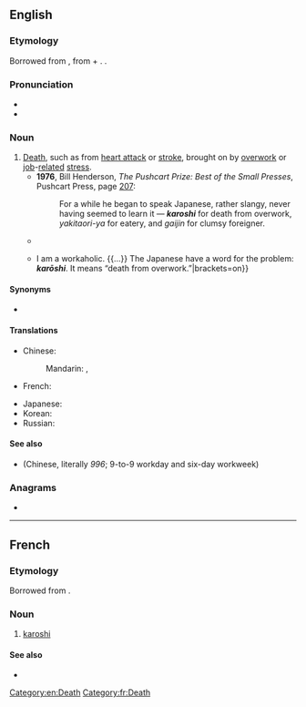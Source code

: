 ==English==
{{wikipedia}}

===Etymology===
Borrowed from {{bor|en|ja|過労死|tr=karōshi}}, from {{m|ja|過労|t=overwork|tr=karō}} + {{m|ja|死|t=death|tr=shi}}. {{doublet|en|guolaosi}}.

===Pronunciation===
* {{IPA|en|/kəˈɹəʊʃi/}}
* {{audio|en|LL-Q1860 (eng)-Vealhurl-karoshi.wav|Audio (UK)}}

===Noun===
{{en-noun|-}}

# [[death|Death]], such as from [[heart attack]] or [[stroke]], brought on by [[overwork]] or [[job]]-[[related]] [[stress]].
#* '''1976''', Bill Henderson, ''The Pushcart Prize: Best of the Small Presses'', Pushcart Press, page [http://books.google.com/books?q=began+to+speak+Japanese+karoshi&btnG=Search+Books 207]:
#*: For a while he began to speak Japanese, rather slangy, never having seemed to learn it — '''''karoshi''''' for death from overwork, ''yakitaori-ya'' for eatery, and ''gaijin'' for clumsy foreigner.
#* {{quote-book|en|year=2006|author=Ronald J. Burke|title=Research Companion to Working Time and Work Addiction|page=158|passage=Second, we discuss the problem of '''karoshi''', which is unique to Japan. Karoshi has become an increasingly serious problem.}}
#* {{quote-journal|en|year=2007|month=November|author=Gil Schwartz|title=Escape from the job monster|journal={{w|Men's Health}}|volume=22|issue=9|issn=1054-4836|page={{gbooks|AsgDAAAAMBAJ|120|karoshi}}|passage={{...}} I am a workaholic. {{...}} The Japanese have a word for the problem: '''''karōshi'''''. It means “death from overwork.”|brackets=on}}

====Synonyms====
* {{l|en|guolaosi}}

====Translations====
{{trans-top|death from overwork}}
* Chinese:
*: Mandarin: {{t+|cmn|過勞死}}, {{t+|cmn|过劳死|tr=guòláosǐ}}
* French: {{t+|fr|karoshi|m}}
{{trans-mid}}
* Japanese: {{t|ja|過労死|tr=かろうし, karōshi}}
* Korean: {{t+|ko|과로사(過勞死)}}
* Russian: {{t+|ru|каро́си|f}}
{{trans-bottom}}

====See also====
* {{l|zh|九九六}} (Chinese, literally ''996''; 9-to-9 workday and six-day workweek)

===Anagrams===
* {{anagrams|en|a=ahikors|koshari}}

[[Category:en:Death]]

----

==French==

===Etymology===
Borrowed from {{bor|fr|ja|過労死|tr=karōshi}}.

===Noun===
{{fr-noun|m|-}}

# {{lb|fr|business|medicine}} [[#English|karoshi]]

====See also====
* {{l|fr|surmenage}}

[[Category:fr:Death]]